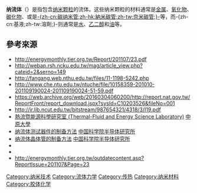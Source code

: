 {{About|指包含纳米颗粒的流体|纳米結構的流體動力狀態|{{link-en|奈米流體動力學|Nanofluidics}}}}{{各地中文名
|cn= 纳流体
|tw= 微奈流體、奈米流體、奈微米流體、微流體、奈流體
|hk= 微/奈流體、纳流体
|sg=
|mo=
}}

'''纳流体'''（{{lang-en|Nanofluid}}）是指包含[[纳米|纳米]][[颗粒|颗粒]]的流体。这些纳米颗粒的材料通常是[[金属|金属]]、[[氧化物|氧化物]]、[[碳化物|碳化物]]、或是[[碳纳米管|-{zh-cn:碳纳米管;zh-hk:納米碳管;zh-tw:奈米碳管;}-]]等，而-{zh-cn:基液;zh-tw:溶劑;}-则通常是[[水|水]]、[[乙二醇|乙二醇]]和[[油|油]]等。

== 參考來源 ==
* http://energymonthly.tier.org.tw/Report/201107/23.pdf
* http://webap.rsh.ncku.edu.tw/mag/article_view.php?cateid=2&serno=149
* http://fangang.web.nthu.edu.tw/files/11-1198-5242.php
* http://www.che.ntu.edu.tw/ntuche/file/10158359-201010-201109190024-201109190024-51-59.pdf
* https://web.archive.org/web/20160304060200/http://report.nat.gov.tw/ReportFront/report_download.jspx?sysId=C10203526&fileNo=001
* http://ir.lib.ncut.edu.tw/bitstream/987654321/4318/3/I19.pdf
* [https://web.archive.org/web/20160305003333/http://windenergy.cycu.edu.tw/hcweng/index2_ch.htm 熱流暨能源科學研究室 (Thermal-Fluid and Energy Science Laboratory)] [[中原大學|中原大學]]
* [http://ir.semi.ac.cn/handle/172111/22381 纳流体测试器件的制备方法] [[中国科学院半导体研究所|中国科学院半导体研究所]]
* [http://ir.semi.ac.cn/handle/172111/22377 纳流体晶体管的制备方法] [[中国科学院半导体研究所|中国科学院半导体研究所]]
* {{Cite patent|number=102050427B|country=CN|invent1=张加勇|title=纳流体测试器件的制备方法|invent2=王晓峰|invent3=王晓东|invent4=杨富华|fdate=2009-11-04|pubdate=2011-05-11}}
*{{Cite patent|number=102054691B|country=CN|invent1=张加勇|title=纳流体晶体管的制备方法|invent2=王晓峰|invent3=王晓东|invent4=杨富华|fdate=2009-11-04|pubdate=2011-05-11}}
* http://energymonthly.tier.org.tw/outdatecontent.asp?ReportIssue=201107&Page=23

[[Category:纳米技术|Category:纳米技术]]
[[Category:流体力学|Category:流体力学]]
[[Category:传热|Category:传热]]
[[Category:纳米材料|Category:纳米材料]]
[[Category:胶体化学|Category:胶体化学]]